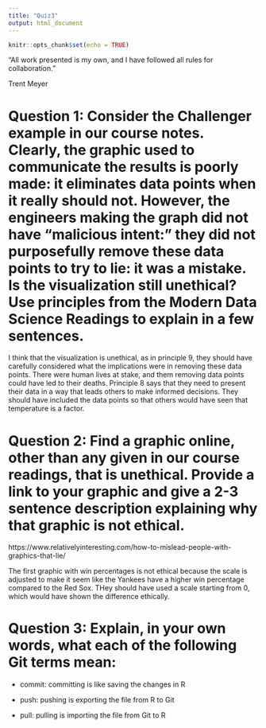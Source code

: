 ```yaml
---
title: "Quiz3"
output: html_document
---
```


```r
knitr::opts_chunk$set(echo = TRUE)
```

“All work presented is my own, and I have followed all rules for collaboration.”

Trent Meyer

# Question 1: Consider the Challenger example in our course notes. Clearly, the graphic used to communicate the results is poorly made: it eliminates data points when it really should not. However, the engineers making the graph did not have “malicious intent:” they did not purposefully remove these data points to try to lie: it was a mistake. Is the visualization still unethical? Use principles from the Modern Data Science Readings to explain in a few sentences.

I think that the visualization is unethical, as in principle 9, they should have carefully considered what the implications were in removing these data points. There were human lives at stake, and them removing data points could have led to their deaths. Principle 8 says that they need to present their data in a way that leads others to make informed decisions. They should have included the data points so that others would have seen that temperature is a factor.

# Question 2:  Find a graphic online, other than any given in our course readings, that is unethical. Provide a link to your graphic and give a 2-3 sentence description explaining why that graphic is not ethical.

https://www.relativelyinteresting.com/how-to-mislead-people-with-graphics-that-lie/ 

The first graphic with win percentages is not ethical because the scale is adjusted to make it seem like the Yankees have a higher win percentage compared to the Red Sox. THey should have used a scale starting from 0, which would have shown the difference ethically.

# Question 3: Explain, in your own words, what each of the following Git terms mean:

* commit: committing is like saving the changes in R

* push: pushing is exporting the file from R to Git

* pull: pulling is importing the file from Git to R